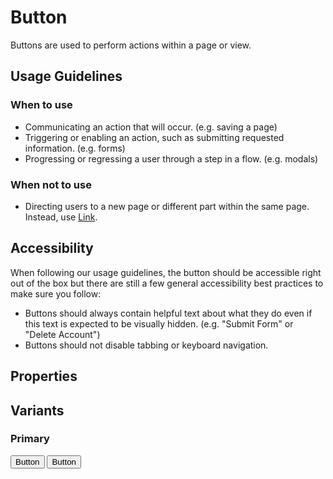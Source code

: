 
<Meta title="Sage/Button" component={Button} />

# Button

Buttons are used to perform actions within a page or view.

## Usage Guidelines

### When to use

- Communicating an action that will occur. (e.g. saving a page)
- Triggering or enabling an action, such as submitting requested information. (e.g. forms)
- Progressing or regressing a user through a step in a flow. (e.g. modals)

### When not to use

- Directing users to a new page or different part within the same page. Instead, use [Link](/docs/sage-link--primary).

## Accessibility

When following our usage guidelines, the button should be accessible right out of the box but there are still a few general accessibility best practices to make sure you follow:

- Buttons should always contain helpful text about what they do even if this text is expected to be visually hidden. (e.g. "Submit Form" or "Delete Account")
- Buttons should not disable tabbing or keyboard navigation.

## Properties

<ArgsTable story="Primary" />

## Variants

### Primary

<Canvas>
  <Story name="Primary">
    <Button>Button</Button>
    <Button
      color={Button.COLORS.PRIMARY}
      icon="arrow-right"
      iconPosition="right"
    >
      Button
    </Button>
  </Story>
</Canvas>
